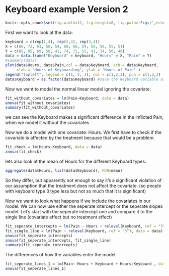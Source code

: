# Keyboard example Version 2 

```r
knitr::opts_chunk$set(fig.width=12, fig.height=8, fig.path='Figs/',echo=FALSE, warning=FALSE, message=FALSE)
```

First we want to look at the data: 
```r
keyboard = c(rep(1,4), rep(2,4), rep(3,4))
X = c(60, 72, 61, 50, 54, 68, 66, 59, 56, 56, 55, 51)
Y = c(85, 95, 69, 58, 41, 74, 71, 52, 41, 34, 50, 40)
data = data.frame("Keyboard" = keyboard, "Hours" = X, "Pain" = Y)
#summary(data)
plot(data$Hours, data$Pain,col = data$Keyboard, pch = data$Keyboard, 
     xlab = "Hours of Keyboarding", ylab = "Hours of Pain" ) 
legend("topleft", legend = c(1, 2, 3), col = c(1,2,3), pch = c(1,2,3) )
data$Keyboard = as.factor(data$Keyboard) #save the Keyboard variable as a factor variable
```

Now we want to model the normal linear model ignoring the covariate: 
```r
fit_without_covariates = lm(Pain~Keyboard, data = data)
anova(fit_without_covariates)
summary(fit_without_covariates)
```
we can see the Keyboard makes a significant difference in the inflicted Pain, when we model it without the covariates 

Now we do a model with one covariate: Hours. We first have to check if the covariate is affected by the treatment because that would be a problem.  
```r
fit_check = lm(Hours~Keyboard, data = data)
anova(fit_check)
```
lets also look at the mean of Hours for the different Keyboard types: 
```r
aggregate(data$Hours, list(data$Keyboard), FUN=mean)
```
So they differ, but apparently not enough to say it's a significant violation of our assumption that the treatment does not affect the covariate. (so people with keyboard type 3 type less but not so much that it is significant)

Now we want to look what happens if we include the covariates in our model: We can now use either the seperate intercept or the seperate slopes model. Let's start with the seperate intercept one and compare it to the single line (covariate effect but no treatment effect)
```r
fit_seperate_intercepts = lm(Pain ~ Hours + relevel(Keyboard, ref = "3"), data = data) 
fit_single_line = lm(Pain ~ relevel(Keyboard, ref = "3"), data = data)
anova(fit_seperate_intercepts)
anova(fit_seperate_intercepts, fit_single_line)
summary(fit_seperate_intercepts)
```

The differences of how the variables enter the model: 
```r
fit_seperate_lines_1 = lm(Pain~ Hours + Keyboard + Hours:Keyboard , data = data )
anova(fit_seperate_lines_1)
``` 






